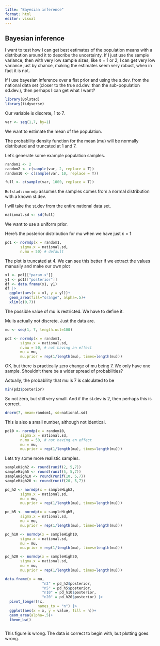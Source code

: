 ```yaml
---
title: "Bayesian inference"
format: html
editor: visual
---
```


## Bayesian inference

I want to test how I can get best estimates of the population means with a distribution around it to describe the uncertainty. If I just use the sample variance, then with very low sample sizes, like *n =* 1 or 2, I can get very low variance just by chance, making the estimates seem very robust, when in fact it is not.

If I use bayesian inference over a flat prior and using the s.dev. from the national data set (closer to the true sd.dev. than the sub-population sd.dev.), then perhaps I can get what I want?

```r
library(Bolstad)
library(tidyverse)
```

Our variable is discrete, 1 to 7.

```r
var <- seq(1,7, by=1) 
```

We want to estimate the mean of the population.

The probability density function for the mean (mu) will be normally distributed and truncated at 1 and 7.

Let's generate some example population samples.

```r
random1 <- 2
random2 <- c(sample(var, 2, replace = T))
random10 <- c(sample(var, 10, replace = T))

full <- c(sample(var, 1000, replace = T))
```

`Bolstad::normdp` assumes the samples comes from a normal distribution with a known st.dev.

I will take the st.dev from the entire national data set.

```r
national.sd <- sd(full)
```

We want to use a uniform prior.

Here's the posterior distribution for mu when we have just *n* = 1

```r
pd1 <- normdp(x = random1,
       sigma.x = national.sd,
       n.mu = 50) # default 
```

The plot is truncated at 4. We can see this better if we extract the values manually and make our own plot

```r
x1 <- pd1[["param.x"]]
y1 <- pd1[["posterior"]]
df <- data.frame(x1, y1)
df |> 
  ggplot(aes(x = x1, y = y1))+
  geom_area(fill="orange", alpha=.5)+
  xlim(c(0,7))
```

The possible value of mu is restricted. We have to define it.

Mu is actually not discrete. Just the data are.

```r
mu <- seq(1, 7, length.out=100)
```

```r
pd2 <- normdp(x = random1,
       sigma.x = national.sd,
       n.mu = 50, # not having an effect
       mu = mu,
       mu.prior = rep(1/length(mu), times=length(mu)))  

```

OK, but there is practically zero change of mu being 7. We only have one sample. Shouldn't there be a wider spread of probabilities?

Actually, the probability that mu is 7 is calculated to be

```r
min(pd2$posterior)
```

So not zero, but still very small. And if the st.dev is 2, then perhaps this is correct.

```r
dnorm(7, mean=random1, sd=national.sd)
```

This is also a small number, although not identical.

```r
pd10 <- normdp(x = random10,
       sigma.x = national.sd,
       n.mu = 50, # not having an effect
       mu = mu,
       mu.prior = rep(1/length(mu), times=length(mu)))
```

Lets try some more realistic samples.

```r
sampleHigh2 <- round(runif(2, 5,7))
sampleHigh5 <- round(runif(5, 5,7))
sampleHigh10 <- round(runif(10, 5,7))
sampleHigh20 <- round(runif(20, 5,7))
```

```r
pd_h2 <- normdp(x = sampleHigh2,
       sigma.x = national.sd,
       mu = mu,
       mu.prior = rep(1/length(mu), times=length(mu)))

pd_h5 <- normdp(x = sampleHigh5,
       sigma.x = national.sd,
       mu = mu,
       mu.prior = rep(1/length(mu), times=length(mu)))

pd_h10 <- normdp(x = sampleHigh10,
       sigma.x = national.sd,
       mu = mu,
       mu.prior = rep(1/length(mu), times=length(mu)))

pd_h20 <- normdp(x = sampleHigh20,
       sigma.x = national.sd,
       mu = mu,
       mu.prior = rep(1/length(mu), times=length(mu)))
```

```r
data.frame(x = mu,
                 "n2" = pd_h2$posterior,
                 "n5" = pd_h5$posterior,
                 "n10" = pd_h10$posterior,
                 "n20" = pd_h20$posterior) |>
  pivot_longer(!x, 
               names_to = "n") |>
  ggplot(aes(x = x, y = value, fill = n))+
  geom_area(alpha=.5)+
  theme_bw()
  
```

This figure is wrong. The data is correct to begin with, but plotting goes wrong.
